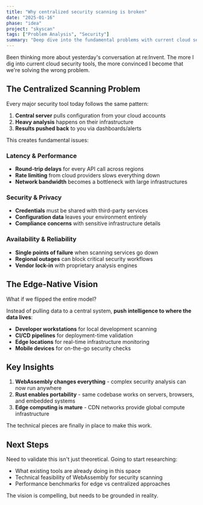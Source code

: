 ```yaml
---
title: "Why centralized security scanning is broken"
date: "2025-01-16"
phase: "idea"
project: "skyscan"
tags: ["Problem Analysis", "Security"]
summary: "Deep dive into the fundamental problems with current cloud security scanning approaches and why edge-native is the answer."
---
```


Been thinking more about yesterday's conversation at re:Invent. The more I dig into current cloud security tools, the more convinced I become that we're solving the wrong problem.

## The Centralized Scanning Problem

Every major security tool today follows the same pattern:
1. **Central server** pulls configuration from your cloud accounts
2. **Heavy analysis** happens on their infrastructure  
3. **Results pushed back** to you via dashboards/alerts

This creates fundamental issues:

### Latency & Performance
- **Round-trip delays** for every API call across regions
- **Rate limiting** from cloud providers slows everything down
- **Network bandwidth** becomes a bottleneck with large infrastructures

### Security & Privacy
- **Credentials** must be shared with third-party services
- **Configuration data** leaves your environment entirely  
- **Compliance concerns** with sensitive infrastructure details

### Availability & Reliability
- **Single points of failure** when scanning services go down
- **Regional outages** can block critical security workflows
- **Vendor lock-in** with proprietary analysis engines

## The Edge-Native Vision

What if we flipped the entire model?

Instead of pulling data to a central system, **push intelligence to where the data lives**:

- **Developer workstations** for local development scanning
- **CI/CD pipelines** for deployment-time validation
- **Edge locations** for real-time infrastructure monitoring
- **Mobile devices** for on-the-go security checks

## Key Insights

1. **WebAssembly changes everything** - complex security analysis can now run anywhere
2. **Rust enables portability** - same codebase works on servers, browsers, and embedded systems
3. **Edge computing is mature** - CDN networks provide global compute infrastructure

The technical pieces are finally in place to make this work.

## Next Steps

Need to validate this isn't just theoretical. Going to start researching:
- What existing tools are already doing in this space
- Technical feasibility of WebAssembly for security scanning
- Performance benchmarks for edge vs centralized approaches

The vision is compelling, but needs to be grounded in reality.